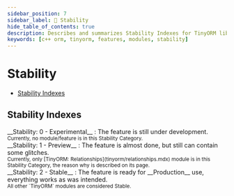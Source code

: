```yaml
---
sidebar_position: 7
sidebar_label: 🚩 Stability
hide_table_of_contents: true
description: Describes and summarizes Stability Indexes for TinyORM library.
keywords: [c++ orm, tinyorm, features, modules, stability]
---
```


# Stability

- [Stability Indexes](#stability-indexes)

## Stability Indexes

<div className="api-stability alert alert--info">
    __Stability: 0 - Experimental__ : The feature is still under development.<br/>
    <small>Currently, no module/feature is in this Stability Category.</small>
</div>

<div className="api-stability alert alert--warning">
    __Stability: 1 - Preview__ : The feature is almost done, but still can contain some glitches.<br/>
    <small>Currently, only [TinyORM: Relationships](tinyorm/relationships.mdx) module is in this Stability Category, the reason why is described on its page.</small>
</div>

<div className="api-stability alert alert--success">
    __Stability: 2 - Stable__ : The feature is ready for __Production__ use, everything works as was intended.<br/>
    <small>All other `TinyORM` modules are considered Stable.</small>
</div>
